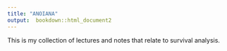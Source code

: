 ```yaml
---
title: "ANOIANA"
output:  bookdown::html_document2
---
```



This is my collection of lectures and notes that relate to survival analysis. 

